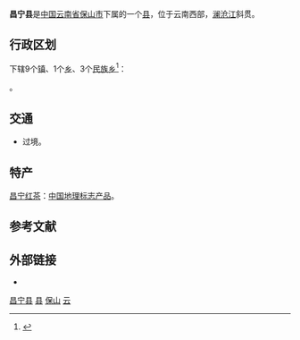 {{Otheruses|subject=云南省的县|other=中国山西省的古县|昌宁县 (北魏)}}
{{Infobox China County
| county = 昌宁县
| usedname = 
| nameorigin = 
| Photo = 保山市博物馆-战国-西汉-昌宁右甸-铜盒.jpg
| Photoname = 昌宁右甸出土的[[哀牢|哀牢]]铜盒
| map = 昌宁县位置图.jpg
| map_caption = 昌宁县在云南省的位置
| Pinyin = Chāngníng  Xiàn
| Belong = [[云南省|云南省]][[保山市|保山市]]
| Types = [[市辖区|市辖区]]
| admincode = 530524
| founded = 
| seat = 田园镇
| officerTitle = 
| officer = 
| officerTitle2 = 
| officer2 = 
| division = 13
| town = 5
| township = 8
| subdistrict = 
| dialect = 
| post code = 678100
| phone code = 875
| coordinate = 
| area = 3888平方千米
| area land = 
| area water = 
| census yr = 2003
| pop = 34万人
| density =  
| GDP = 
| GDP_as_of = 
| GDPPC = 
| carlicense = 云M
| web = www.yncn.gov.cn
| web_title = 昌宁县政府网
}}
'''昌宁县'''是[[中国|中国]][[云南省|云南省]][[保山市|保山市]]下属的一个[[县|县]]，位于云南西部，[[澜沧江|澜沧江]]斜贯。

== 行政区划 ==
{{PAGENAMEBASE}}下辖9个[[行政建制镇|镇]]、1个[[乡_(中华人民共和国)|乡]]、3个[[民族乡|民族乡]]<ref>{{PRC admin/ref sgc|53/05/24}}</ref>：

{{PRC admin/children|53/05/24}}。

== 交通 ==
* {{中国国道名|357}}过境。

==特产==
[[昌宁红茶|昌宁红茶]]：[[中国地理标志产品|中国地理标志产品]]。

== 参考文献 ==
{{reflist}}

== 外部链接 ==
* {{Official website|http://www.yncn.gov.cn/|name=昌宁县人民政府门户网}}

{{云南行政区划小作品}}
{{昌宁县行政区划}}
{{保山市行政区划}}
{{云南行政区划}}
{{国家级贫困县|前}}

[[Category:昌宁县|]]
[[Category:保山区县|县]]
[[Category:云南省县份|保山]]
[[Category:原国家级贫困县|云]]